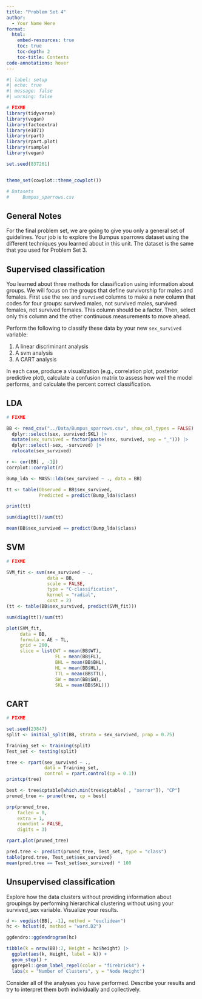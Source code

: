 ```yaml
---
title: "Problem Set 4"
author:
  - Your Name Here
format: 
  html:
    embed-resources: true
    toc: true
    toc-depth: 2
    toc-title: Contents
code-annotations: hover
---
```



```r
#| label: setup
#| echo: true
#| message: false
#| warning: false

# FIXME
library(tidyverse)
library(vegan)
library(factoextra)
library(e1071)
library(rpart)
library(rpart.plot)
library(rsample)
library(vegan)

set.seed(837261)


theme_set(cowplot::theme_cowplot())

# Datasets
#     Bumpus_sparrows.csv

```

## General Notes

For the final problem set, we are going to give you only a general set of guidelines. Your job is to explore the Bumpus sparrows dataset using the different techniques you learned about in this unit. The dataset is the same that you used for Problem Set 3.


## Supervised classification

You learned about three methods for classification using information about groups. We will focus on the groups that define survivorship for males and females. First use the `sex` and `survived` columns to make a new column that codes for four groups: survived males, not survived males, survived females, not survived females. This column should be a factor. Then, select only this column and the other continuous measurements to move ahead. 

Perform the following to classify these data by your new `sex_survived` variable:

1. A linear discriminant analysis
2. A svm analysis
3. A CART analysis

In each case, produce a visualization (e.g., correlation plot, posterior predictive plot), calculate a confusion matrix to assess how well the model performs, and calculate the percent correct classification.


## LDA

```r
# FIXME

BB <- read_csv("../Data/Bumpus_sparrows.csv", show_col_types = FALSE) |>
  dplyr::select(sex, survived:SKL) |> 
  mutate(sex_survived = factor(paste(sex, survived, sep = "_"))) |> 
  dplyr::select(-sex, -survived) |> 
  relocate(sex_survived)

r <- cor(BB[ , -1])
corrplot::corrplot(r)

Bump_lda <- MASS::lda(sex_survived ~ ., data = BB)

tt <- table(Observed = BB$sex_survived,
            Predicted = predict(Bump_lda)$class)

print(tt)

sum(diag(tt))/sum(tt)

mean(BB$sex_survived == predict(Bump_lda)$class)
```


## SVM 

```r
# FIXME

SVM_fit <- svm(sex_survived ~ .,
               data = BB,
               scale = FALSE,
               type = "C-classification", 
               kernel = "radial",
               cost = 2)
(tt <- table(BB$sex_survived, predict(SVM_fit)))

sum(diag(tt))/sum(tt)

plot(SVM_fit,
     data = BB,
     formula = AE ~ TL,
     grid = 200,
     slice = list(WT = mean(BB$WT),
                  FL = mean(BB$FL),
                  BHL = mean(BB$BHL),
                  HL = mean(BB$HL),
                  TTL = mean(BB$TTL),
                  SW = mean(BB$SW),
                  SKL = mean(BB$SKL)))

```


## CART

```r
# FIXME

set.seed(23847)
split <- initial_split(BB, strata = sex_survived, prop = 0.75) 

Training_set <- training(split) 
Test_set <- testing(split)

tree <- rpart(sex_survived ~ .,
              data = Training_set,
              control = rpart.control(cp = 0.1))
printcp(tree)

best <- tree$cptable[which.min(tree$cptable[ , "xerror"]), "CP"]
pruned_tree <- prune(tree, cp = best)

prp(pruned_tree,
    faclen = 0,
    extra = 1,
    roundint = FALSE,
    digits = 3)

rpart.plot(pruned_tree)

pred.tree <- predict(pruned_tree, Test_set, type = "class")
table(pred.tree, Test_set$sex_survived)
mean(pred.tree == Test_set$sex_survived) * 100

```


## Unsupervised classification

Explore how the data clusters without providing information about groupings by performing hierarchical clustering without using your survived_sex variable. Visualize your results.

```r

d <- vegdist(BB[, -1], method = "euclidean")
hc <- hclust(d, method = "ward.D2")

ggdendro::ggdendrogram(hc)

tibble(k = nrow(BB):2, Height = hc$height) |> 
  ggplot(aes(k, Height, label = k)) +
  geom_step() +
  ggrepel::geom_label_repel(color = "firebrick4") +
  labs(x = "Number of Clusters", y = "Node Height")

```


Consider all of the analyses you have performed. Describe your results and try to interpret them both individually and collectively.

>
